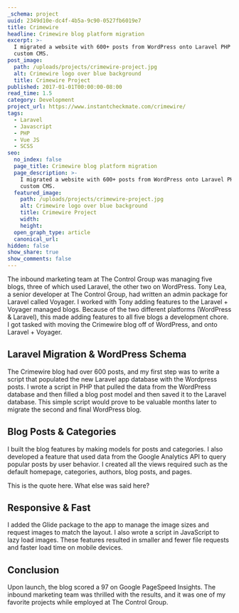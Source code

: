 ```yaml
---
_schema: project
uuid: 2349d10e-dc4f-4b5a-9c90-0527fb6019e7
title: Crimewire
headline: Crimewire blog platform migration
excerpt: >-
  I migrated a website with 600+ posts from WordPress onto Laravel PHP and a
  custom CMS.
post_image:
  path: /uploads/projects/crimewire-project.jpg
  alt: Crimewire logo over blue background
  title: Crimewire Project
published: 2017-01-01T00:00:00-08:00
read_time: 1.5
category: Development
project_url: https://www.instantcheckmate.com/crimewire/
tags:
  - Laravel
  - Javascript
  - PHP
  - Vue JS
  - SCSS
seo:
  no_index: false
  page_title: Crimewire blog platform migration
  page_description: >-
    I migrated a website with 600+ posts from WordPress onto Laravel PHP and a
    custom CMS.
  featured_image:
    path: /uploads/projects/crimewire-project.jpg
    alt: Crimewire logo over blue background
    title: Crimewire Project
    width:
    height:
  open_graph_type: article
  canonical_url:
hidden: false
show_share: true
show_comments: false
---
```

The inbound marketing team at The Control Group was managing five blogs, three of which used Laravel, the other two on WordPress. Tony Lea, a senior developer at The Control Group, had written an admin package for Laravel called Voyager. I worked with Tony adding features to the Laravel + Voyager managed blogs. Because of the two different platforms (WordPress & Laravel), this made adding features to all five blogs a development chore. I got tasked with moving the Crimewire blog off of WordPress, and onto Laravel + Voyager.

## Laravel Migration & WordPress Schema

The Crimewire blog had over 600 posts, and my first step was to write a script that populated the new Laravel app database with the Wordpress posts. I wrote a script in PHP that pulled the data from the WordPress database and then filled a blog post model and then saved it to the Laravel database. This simple script would prove to be valuable months later to migrate the second and final WordPress blog.

## Blog Posts & Categories

I built the blog features by making models for posts and categories. I also developed a feature that used data from the Google Analytics API to query popular posts by user behavior. I created all the views required such as the default homepage, categories, authors, blog posts, and pages.

<Quote cite="John Smith">This is the quote here. What else was said here?</Quote>

## Responsive & Fast

I added the Glide package to the app to manage the image sizes and request images to match the layout. I also wrote a script in JavaScript to lazy load images. These features resulted in smaller and fewer file requests and faster load time on mobile devices.

## Conclusion

Upon launch, the blog scored a 97 on Google PageSpeed Insights. The inbound marketing team was thrilled with the results, and it was one of my favorite projects while employed at The Control Group.